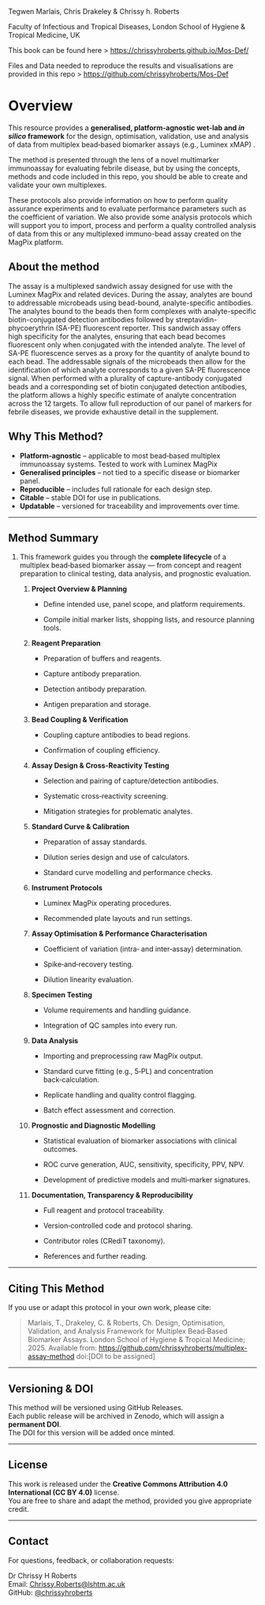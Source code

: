 Tegwen Marlais, Chris Drakeley & Chrissy h. Roberts

Faculty of Infectious and Tropical Diseases, London School of Hygiene & Tropical Medicine, UK

This book can be found here \> <https://chrissyhroberts.github.io/Mos-Def/>

Files and Data needed to reproduce the results and visualisations are provided in this repo \> <https://github.com/chrissyhroberts/Mos-Def>

# Overview

This resource provides a **generalised, platform‑agnostic wet‑lab and *in silico* framework** for the design, optimisation, validation, use and analysis of data from multiplex bead‑based biomarker assays (e.g., Luminex xMAP) .

The method is presented through the lens of a novel multimarker immunoassay for evaluating febrile disease, but by using the concepts, methods and code included in this repo, you should be able to create and validate your own multiplexes.

These protocols also provide information on how to perform quality assurance experiments and to evaluate performance parameters such as the coefficient of variation. We also provide some analysis protocols which will support you to import, process and perform a quality controlled analysis of data from this or any multiplexed immuno-bead assay created on the MagPix platform.

## About the method

The assay is a multiplexed sandwich assay designed for use with the Luminex MagPix and related devices. During the assay, analytes are bound to addressable microbeads using bead-bound, analyte-specific antibodies. The analytes bound to the beads then form complexes with analyte-specific biotin-conjugated detection antibodies followed by streptavidin-phycoerythrin (SA-PE) fluorescent reporter. This sandwich assay offers high specificity for the analytes, ensuring that each bead becomes fluorescent only when conjugated with the intended analyte. The level of SA-PE fluorescence serves as a proxy for the quantity of analyte bound to each bead. The addressable signals of the microbeads then allow for the identification of which analyte corresponds to a given SA-PE fluorescence signal. When performed with a plurality of capture-antibody conjugated beads and a corresponding set of biotin conjugated detection antibodies, the platform allows a highly specific estimate of analyte concentration across the 12 targets. To allow full reproduction of our panel of markers for febrile diseases, we provide exhaustive detail in the supplement.

## Why This Method?

-   **Platform‑agnostic** – applicable to most bead‑based multiplex immunoassay systems. Tested to work with Luminex MagPix
-   **Generalised principles** – not tied to a specific disease or biomarker panel.
-   **Reproducible** – includes full rationale for each design step.
-   **Citable** – stable DOI for use in publications.
-   **Updatable** – versioned for traceability and improvements over time.

------------------------------------------------------------------------

## Method Summary

1.  This framework guides you through the **complete lifecycle** of a multiplex bead‑based biomarker assay — from concept and reagent preparation to clinical testing, data analysis, and prognostic evaluation.
    1.  **Project Overview & Planning**

        -   Define intended use, panel scope, and platform requirements.

        -   Compile initial marker lists, shopping lists, and resource planning tools.

    2.  **Reagent Preparation**

        -   Preparation of buffers and reagents.

        -   Capture antibody preparation.

        -   Detection antibody preparation.

        -   Antigen preparation and storage.

    3.  **Bead Coupling & Verification**

        -   Coupling capture antibodies to bead regions.

        -   Confirmation of coupling efficiency.

    4.  **Assay Design & Cross‑Reactivity Testing**

        -   Selection and pairing of capture/detection antibodies.

        -   Systematic cross‑reactivity screening.

        -   Mitigation strategies for problematic analytes.

    5.  **Standard Curve & Calibration**

        -   Preparation of assay standards.

        -   Dilution series design and use of calculators.

        -   Standard curve modelling and performance checks.

    6.  **Instrument Protocols**

        -   Luminex MagPix operating procedures.

        -   Recommended plate layouts and run settings.

    7.  **Assay Optimisation & Performance Characterisation**

        -   Coefficient of variation (intra‑ and inter‑assay) determination.

        -   Spike‑and‑recovery testing.

        -   Dilution linearity evaluation.

    8.  **Specimen Testing**

        -   Volume requirements and handling guidance.

        -   Integration of QC samples into every run.

    9.  **Data Analysis**

        -   Importing and preprocessing raw MagPix output.

        -   Standard curve fitting (e.g., 5‑PL) and concentration back‑calculation.

        -   Replicate handling and quality control flagging.

        -   Batch effect assessment and correction.

    10. **Prognostic and Diagnostic Modelling**

        -   Statistical evaluation of biomarker associations with clinical outcomes.

        -   ROC curve generation, AUC, sensitivity, specificity, PPV, NPV.

        -   Development of predictive models and multi‑marker signatures.

    11. **Documentation, Transparency & Reproducibility**

        -   Full reagent and protocol traceability.

        -   Version‑controlled code and protocol sharing.

        -   Contributor roles (CRediT taxonomy).

        -   References and further reading.

------------------------------------------------------------------------

## Citing This Method

If you use or adapt this protocol in your own work, please cite:

> Marlais, T., Drakeley, C. & Roberts, Ch. Design, Optimisation, Validation, and Analysis Framework for Multiplex Bead‑Based Biomarker Assays. London School of Hygiene & Tropical Medicine; 2025. Available from: <https://github.com/chrissyhroberts/multiplex-assay-method> doi:\[DOI to be assigned\]

------------------------------------------------------------------------

## Versioning & DOI

This method will be versioned using GitHub Releases.\
Each public release will be archived in Zenodo, which will assign a **permanent DOI**.\
The DOI for this version will be added once minted.

------------------------------------------------------------------------

## License

This work is released under the **Creative Commons Attribution 4.0 International (CC BY 4.0)** license.\
You are free to share and adapt the method, provided you give appropriate credit.

------------------------------------------------------------------------

## Contact

For questions, feedback, or collaboration requests:

Dr Chrissy H Roberts\
Email: [Chrissy.Roberts\@lshtm.ac.uk](mailto:Chrissy.Roberts@lshtm.ac.uk)\
GitHub: [\@chrissyhroberts](https://github.com/chrissyhroberts)

